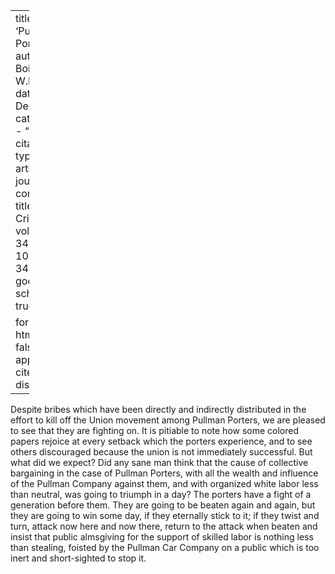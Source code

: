 
---
title: 'Pullman Porters'
author: Du Bois, W.E.B.
date: Dec. 1927
categories: 
  - ""
citation: 
  type: article-journal
  container-title: The Crisis
  volume: 34
  issue: 10
  page: 348
google-scholar: true

format:
  html:
    toc: false
    appendix-cite-as: display
---


Despite bribes which have been directly and indirectly distributed in the effort to kill off the Union movement among Pullman Porters, we are pleased to see that they are fighting on. It is pitiable to note how some colored papers rejoice at every setback which the porters experience, and to see others discouraged because the union is not immediately successful. But what did we expect? Did any sane man think that the cause of collective bargaining in the case of Pullman Porters, with all the wealth and influence of the Pullman Company against them, and with organized white labor less than neutral, was going to triumph in a day? The porters have a fight of a generation before them. They are going to be beaten again and again, but they are going to win some day, if they eternally stick to it; if they twist and turn, attack now here and now there, return to the attack when beaten and insist that public almsgiving for the support of skilled labor is nothing less than stealing, foisted by the Pullman Car Company on a public which is too inert and short-sighted to stop it. 


